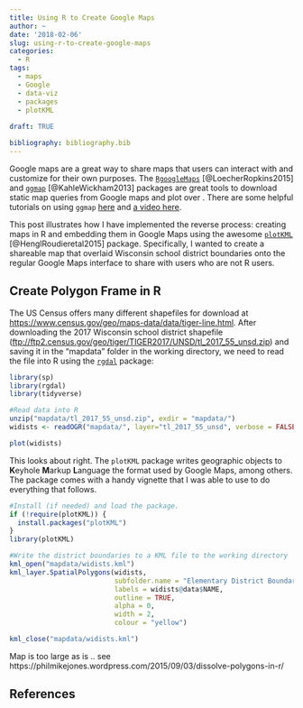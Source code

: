 ```yaml
---
title: Using R to Create Google Maps
author: ~
date: '2018-02-06'
slug: using-r-to-create-google-maps
categories: 
  - R
tags:
  - maps
  - Google
  - data-viz
  - packages
  - plotKML
  
draft: TRUE

bibliography: bibliography.bib
---
```


Google maps are a great way to share maps that users can interact with and 
customize for their own purposes. The 
[`RgoogleMaps`](https://cran.r-project.org/web/packages/RgoogleMaps/) [@LoecherRopkins2015]
and [`ggmap`](https://cran.r-project.org/web/packages/ggmap/) [@KahleWickham2013]
packages are great tools to download static map queries from Google maps and 
plot over . There are some helpful tutorials on using
`ggmap` [here](https://rpubs.com/nickbearman/r-google-map-making) and 
[a video here](https://www.youtube.com/watch?v=qSVwTj60di8).

This post illustrates how I have implemented the reverse process: creating 
maps in R and embedding them in Google Maps using the awesome [`plotKML`](https://cran.rstudio.com/web/packages/plotKML/index.html) [@HenglRoudieretal2015]
package. Specifically, I wanted to create a shareable map that overlaid 
Wisconsin school district boundaries onto the regular Google Maps interface 
to share with users who are not R users.

## Create Polygon Frame in R

<!-- THE FOLLOWING FILE IS TOO BIG -->
<!-- Wisconsin's Department of Public Instruction has [published shapefiles for  -->
<!-- district boundaries and school locations](https://dpi.wi.gov/gis/school-district-boundaries/data). -->
<!-- This post will use the elementary school boundary shapefile. -->

The US Census offers many different shapefiles for download 
at <https://www.census.gov/geo/maps-data/data/tiger-line.html>. After 
downloading the 2017 Wisconsin school district shapefile 
(<ftp://ftp2.census.gov/geo/tiger/TIGER2017/UNSD/tl_2017_55_unsd.zip>) and
saving it in the "mapdata" folder in the working directory, we need to 
read the file into R using the 
[`rgdal`](https://cran.rstudio.com/web/packages/rgdal/) package:

```r
library(sp)
library(rgdal)
library(tidyverse)

#Read data into R
unzip("mapdata/tl_2017_55_unsd.zip", exdir = "mapdata/")
widists <- readOGR("mapdata/", layer="tl_2017_55_unsd", verbose = FALSE, stringsAsFactors = FALSE) 

plot(widists)
```

This looks about right. The `plotKML` package writes geographic objects to 
**K**eyhole **M**arkup **L**anguage the format used by Google Maps, among 
others. The package comes with a handy vignette that I was able to use to do 
everything that follows.

```r
#Install (if needed) and load the package.
if (!require(plotKML)) {
  install.packages("plotKML")
}
library(plotKML)

#Write the district boundaries to a KML file to the working directory
kml_open("mapdata/widists.kml")
kml_layer.SpatialPolygons(widists, 
                          subfolder.name = "Elementary District Boundaries",
                          labels = widists@data$NAME,
                          outline = TRUE,
                          alpha = 0,
                          width = 2,
                          colour = "yellow")

kml_close("mapdata/widists.kml")
```

Map is too large as is .. see https://philmikejones.wordpress.com/2015/09/03/dissolve-polygons-in-r/


## References